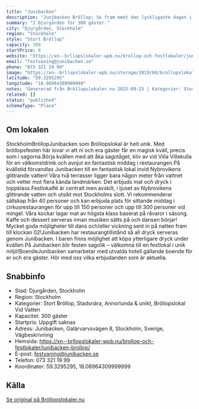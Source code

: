 ```yaml
---
title: "Junibacken"
description: "Junibacken Bröllop: Se fram emot den lyckligaste dagen i ert liv! Mycket ska förberedas och många val ska göras – vi på Junibackens festvåning hjälper er!"
summary: "I Djurgården för 300 gäster."
city: "Djurgården, Stockholm"
region: "Stockholm"
style: "Stort Bröllop"
capacity: 300
startPrice: 0
website: "https://xn--brllopslokaler-wpb.nu/brollop-och-festlokaler/junibacken-brollop/"
email: "festvaning@junibacken.se"
phone: "073 321 19 99"
image: "https://xn--brllopslokaler-wpb.nu/storage/2019/04/brollopslokal-stockholm-brollop-junibacken-visningsbild.webp"
latitude: "59.3295295"
longitude: "18.08964309999999"
notes: "Genererad från Bröllopslokaler.nu 2025-09-25 | Kategorier: Stort Bröllop, Stadsnära, Annorlunda & unikt, Bröllopslokal Vid Vatten"
related: []
status: "published"
schemaType: "Place"
---
```


## Om lokalen

StockholmBröllopJunibacken som Bröllopslokal är helt unik. Med bröllopsfesten här lovar vi att ni och era gäster får en magisk kväll, precis som i sagorna.Börja kvällen med att åka sagotåget, kliv av vid Villa Villekulla för en välkomstdrink och avnjut en fantastisk middag i restaurangen.På kvällstid förvandlas Junibacken till en fantastisk lokal invid Nybrovikens glittrande vatten! Våra två terrasser ligger bara någon meter från vattnet och vetter mot flera kända landmärken. Det erbjuds mat och dryck i toppklass.FestlokalNi är centralt men avskilt, i ljuset av Nybrovikens glittrande vatten och utsikt mot Stockholms slott. Vi rekommenderar sällskap från 40 personer och kan erbjuda plats för sittande middag i cirkusrestaurangen för upp till 150 personer och upp till 300 personer vid mingel. Våra kockar lagar mat av högsta klass baserat på råvaror i säsong. Kaffe och dessert serveras innan musiken sätts på och dansen börjar! Mycket goda möjligheter till dans och/eller vickning sent in på natten fram till klockan 02!Junibacken har restaurangtillstånd så all dryck serveras genom Junibacken. I baren finns möjlighet att köpa ytterligare dryck under kvällen.På Junibacken blir festen sagolik – välkomna till en festlokal i unik miljö!BoendeJunibacken samarbetar med utvalda hotell gällande boende för er och era gäster. Hör med oss vilka erbjudanden som är aktuella.

## Snabbinfo

- Stad: Djurgården, Stockholm
- Region: Stockholm
- Kategorier: Stort Bröllop, Stadsnära, Annorlunda & unikt, Bröllopslokal Vid Vatten
- Kapacitet: 300 gäster
- Startpris: Uppgift saknas
- Adress: Junibacken, Galärvarvsvägen 8, Stockholm, Sverige, Vägbeskrivning
- Hemsida: https://xn--brllopslokaler-wpb.nu/brollop-och-festlokaler/junibacken-brollop/
- E-post: festvaning@junibacken.se
- Telefon: 073 321 19 99
- Koordinater: 59.3295295, 18.08964309999999

## Källa

[Se original på Bröllopslokaler.nu](https://xn--brllopslokaler-wpb.nu/brollop-och-festlokaler/junibacken-brollop/)
